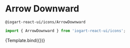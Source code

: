 

<Meta title="Icons" component={ArrowDownward} />

# Arrow Downward

`@iogart-react-ui/icons/ArrowDownward`

```javascript
import { ArrowDownward } from 'iogart-react-ui/icons';
```

<Story name="ArrowDownward" args={{}}>
  {Template.bind({})}
</Story>
